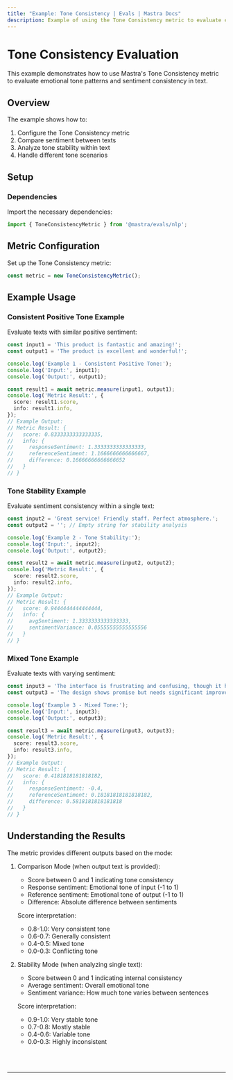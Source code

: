 ```yaml
---
title: "Example: Tone Consistency | Evals | Mastra Docs"
description: Example of using the Tone Consistency metric to evaluate emotional tone patterns and sentiment consistency in text.
---
```



# Tone Consistency Evaluation

This example demonstrates how to use Mastra's Tone Consistency metric to evaluate emotional tone patterns and sentiment consistency in text.

## Overview

The example shows how to:

1. Configure the Tone Consistency metric
2. Compare sentiment between texts
3. Analyze tone stability within text
4. Handle different tone scenarios

## Setup

### Dependencies

Import the necessary dependencies:

```typescript copy showLineNumbers filename="src/index.ts"
import { ToneConsistencyMetric } from '@mastra/evals/nlp';
```

## Metric Configuration

Set up the Tone Consistency metric:

```typescript copy showLineNumbers{4} filename="src/index.ts"
const metric = new ToneConsistencyMetric();
```

## Example Usage

### Consistent Positive Tone Example

Evaluate texts with similar positive sentiment:

```typescript copy showLineNumbers{7} filename="src/index.ts"
const input1 = 'This product is fantastic and amazing!';
const output1 = 'The product is excellent and wonderful!';

console.log('Example 1 - Consistent Positive Tone:');
console.log('Input:', input1);
console.log('Output:', output1);

const result1 = await metric.measure(input1, output1);
console.log('Metric Result:', {
  score: result1.score,
  info: result1.info,
});
// Example Output:
// Metric Result: {
//   score: 0.8333333333333335,
//   info: {
//     responseSentiment: 1.3333333333333333,
//     referenceSentiment: 1.1666666666666667,
//     difference: 0.16666666666666652
//   }
// }
```

### Tone Stability Example

Evaluate sentiment consistency within a single text:

```typescript copy showLineNumbers{21} filename="src/index.ts"
const input2 = 'Great service! Friendly staff. Perfect atmosphere.';
const output2 = ''; // Empty string for stability analysis

console.log('Example 2 - Tone Stability:');
console.log('Input:', input2);
console.log('Output:', output2);

const result2 = await metric.measure(input2, output2);
console.log('Metric Result:', {
  score: result2.score,
  info: result2.info,
});
// Example Output:
// Metric Result: {
//   score: 0.9444444444444444,
//   info: {
//     avgSentiment: 1.3333333333333333,
//     sentimentVariance: 0.05555555555555556
//   }
// }
```

### Mixed Tone Example

Evaluate texts with varying sentiment:

```typescript copy showLineNumbers{35} filename="src/index.ts"
const input3 = 'The interface is frustrating and confusing, though it has potential.';
const output3 = 'The design shows promise but needs significant improvements to be usable.';

console.log('Example 3 - Mixed Tone:');
console.log('Input:', input3);
console.log('Output:', output3);

const result3 = await metric.measure(input3, output3);
console.log('Metric Result:', {
  score: result3.score,
  info: result3.info,
});
// Example Output:
// Metric Result: {
//   score: 0.4181818181818182,
//   info: {
//     responseSentiment: -0.4,
//     referenceSentiment: 0.18181818181818182,
//     difference: 0.5818181818181818
//   }
// }
```

## Understanding the Results

The metric provides different outputs based on the mode:

1. Comparison Mode (when output text is provided):
   - Score between 0 and 1 indicating tone consistency
   - Response sentiment: Emotional tone of input (-1 to 1)
   - Reference sentiment: Emotional tone of output (-1 to 1)
   - Difference: Absolute difference between sentiments

   Score interpretation:
   - 0.8-1.0: Very consistent tone
   - 0.6-0.7: Generally consistent
   - 0.4-0.5: Mixed tone
   - 0.0-0.3: Conflicting tone

2. Stability Mode (when analyzing single text):
   - Score between 0 and 1 indicating internal consistency
   - Average sentiment: Overall emotional tone
   - Sentiment variance: How much tone varies between sentences

   Score interpretation:
   - 0.9-1.0: Very stable tone
   - 0.7-0.8: Mostly stable
   - 0.4-0.6: Variable tone
   - 0.0-0.3: Highly inconsistent

<br />
<br />
<hr className="dark:border-[#404040] border-gray-300" />
<br />
<br />
<GithubLink
  link={
    "https://github.com/mastra-ai/mastra/blob/main/examples/basics/evals/tone-consistency"
  }
/> 